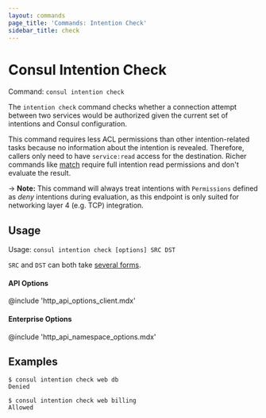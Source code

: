 ```yaml
---
layout: commands
page_title: 'Commands: Intention Check'
sidebar_title: check
---
```


# Consul Intention Check

Command: `consul intention check`

The `intention check` command checks whether a connection attempt between
two services would be authorized given the current set of intentions and
Consul configuration.

This command requires less ACL permissions than other intention-related
tasks because no information about the intention is revealed. Therefore,
callers only need to have `service:read` access for the destination. Richer
commands like [match](/commands/intention/match) require full
intention read permissions and don't evaluate the result.

-> **Note:** This command will always treat intentions with `Permissions`
defined as _deny_ intentions during evaluation, as this endpoint is only suited
for networking layer 4 (e.g. TCP) integration.

## Usage

Usage: `consul intention check [options] SRC DST`

`SRC` and `DST` can both take [several forms](/commands/intention#source-and-destination-naming).

#### API Options

@include 'http_api_options_client.mdx'

#### Enterprise Options

@include 'http_api_namespace_options.mdx'

## Examples

```shell-session
$ consul intention check web db
Denied

$ consul intention check web billing
Allowed
```
